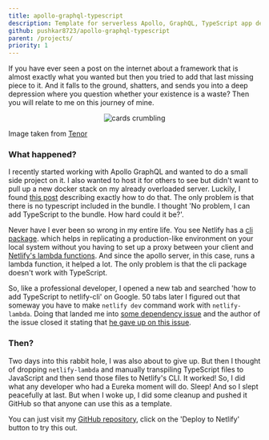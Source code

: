 ```yaml
---
title: apollo-graphql-typescript
description: Template for serverless Apollo, GraphQL, TypeScript app deployed on Netlify.
github: pushkar8723/apollo-graphql-typescript
parent: /projects/
priority: 1
---
```


If you have ever seen a post on the internet about a framework that is almost exactly what you wanted but then
you tried to add that last missing piece to it. And it falls to the ground, shatters, and sends you into a deep
depression where you question whether your existence is a waste? Then you will relate to me on this journey of mine.

<p align="center">
    <img alt="cards crumbling"
        style={{ marginBottom: 0 }}
        src="https://user-images.githubusercontent.com/2996493/82763567-5e85e300-9e26-11ea-8d0f-67736ab2dbc5.gif" />
    <br/>
    <div>
        Image taken from
        <a href="https://tenor.com/view/magic-cards-house-house-of-cards-trick-gif-10297539" target="_blank" rel="noreference noopener">Tenor</a>
    </div>
</p>

### What happened?

I recently started working with Apollo GraphQL and wanted to do a small side project on it. I also wanted to host
it for others to see but didn't want to pull up a new docker stack on my already overloaded server. Luckily, I found
[this post](https://www.apollographql.com/docs/apollo-server/deployment/netlify/) describing exactly how to do that.
The only problem is that there is no typescript included in the bundle. I thought 'No problem, I can add TypeScript to
the bundle. How hard could it be?'.

Never have I ever been so wrong in my entire life. You see Netlify has a [cli package](https://www.npmjs.com/package/netlify-cli).
which helps in replicating a production-like environment on your local system without you having to set up a proxy between
your client and [Netlify's lambda functions](https://docs.netlify.com/functions/overview/). And since the apollo server,
in this case, runs a lambda function, it helped a lot. The only problem is that the cli package doesn't work with TypeScript.

So, like a professional developer, I opened a new tab and searched 'how to add TypeScript to netlify-cli' on Google.
50 tabs later I figured out that someway you have to make `netlify dev` command work with `netlify-lambda`. Doing that
landed me into [some dependency issue](https://github.com/netlify/netlify-lambda/issues/142) and the author of the issue
closed it stating that [he gave up on this issue](https://github.com/netlify/netlify-lambda/issues/142#issuecomment-513524350).

### Then?

Two days into this rabbit hole, I was also about to give up. But then I thought of dropping `netlify-lambda` and
manually transpiling TypeScript files to JavaScript and then send those files to Netlify's CLI. It worked!
So, I did what any developer who had a Eureka moment will do. Sleep! And so I slept peacefully at last. But when
I woke up, I did some cleanup and pushed it GitHub so that anyone can use this as a template.

You can just visit my [GitHub repository](https://github.com/pushkar8723/apollo-graphql-typescript), click on the
'Deploy to Netlify' button to try this out.